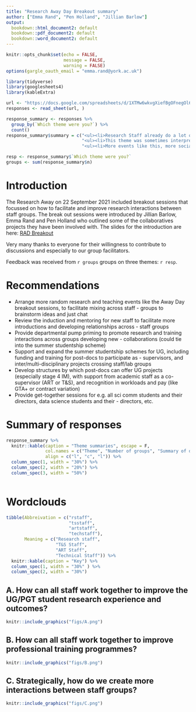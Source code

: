 ```yaml
---
title: "Research Away Day Breakout summary"
author: ["Emma Rand", "Pen Holland", "Jillian Barlow"]
output:
  bookdown::html_document2: default
  bookdown::pdf_document2: default
  bookdown::word_document2: default
---
```


```r
knitr::opts_chunk$set(echo = FALSE,
                      message = FALSE,
                      warning = FALSE)
options(gargle_oauth_email = "emma.rand@york.ac.uk")
```

```r
library(tidyverse)
library(googlesheets4)
library(kableExtra)
```

```r
url <- "https://docs.google.com/spreadsheets/d/1XTMw6wkvgXiefBgOFnegOl6XBLUNFZBSbx1qqo9hwu8/edit?resourcekey#gid=95266269"
responses <- read_sheet(url, )
```

```r
response_summary <- responses %>% 
  group_by(`Which theme were you?`) %>%
  count()  
response_summary$summary = c("<ul><li>Research Staff already do a lot of supervison on behalf of their PIs. Make this 'official' to recognise post-doc contribution, provide training in supervision and info about ug degree programmes and esp projects, send student feedback to research staff supervisors.</li><li> More advice of use of teaching facilities for projects.</li><li> Possible bulk training in lab techniques for project students.</li><li> Requires PI support.</li><li> Requests for training in R/bioinformatics for post-docs to faciliate project supervison in these areas.</li><li> Requests for systems/event to link up T&S and Reaseach staff -  database?</li><li> More events like this.</li><li> Recognise different models of co-supervision.</li><li> Praise for new studentship scheme - expand, help with identifying funding sources for post-docs wishing to offer summer placments.</li><li> Document ug contributions research.</li></ul>",
                             "<ul><li>This theme was sometimes interpreted as 'what training do our post-docs want'.</li><li> Bioinformatics, programming, practical demos of advanced techniques, bespoke training.</li><li> Other suggestions were to increase the events like this where staff mix and an increase in phd student-led and post-doc-led events.</li><li>Have a system to help people find each other/key skills.</li><li> Post-docs could/would like be invloved in training delivery but need PI support and recognition.</li></ul>",
                             "<ul><li>More events like this, more socials and research events that 'force' people to mix.</li><li> Buddy system? Shadowing in both both directions? </li><li>Meet ups of all sci comms ug project staff and students.</li><li> Put post events in departmental calender, rebadge as socials with posters?</li><li> More structured events for technical staff.</li><li> Pump priming to promote interaction (1-2k for across-staff projects).</li><li> Expand summer studentship programme with 1 or 2 projects dedicated to staff group collaborations.</li><li> One suggestion that T&S staff should run ART staff projects</li></ul>")
```

```r
resp <- response_summary$`Which theme were you?`
groups <- sum(response_summary$n)
```


# Introduction

The Research Away on 22 September 2021 included breakout sessions that focussed on how to facilitate and improve research interactions between staff groups.  The break out sessions were introduced by Jillian Barlow, Emma Rand and Pen Holland who outlined some of the collaboratives projects they have been involved with. The slides for the introduction are here: [RAD Breakout](RAD Breakout.pdf)

Very many thanks to everyone for their willingness to contribute to discussions and especially to our group facilitators.

Feedback was received from `r groups` groups on three themes: `r resp`.


# Recommendations

-  Arrange more random research and teaching events like the Away Day breakout sessions, to facilitate mixing across staff -  groups to brainstorm ideas and just chat
-  Review the induction and mentoring for new staff to facilitate more introductions and developing relationships across -  staff groups
-  Provide departmental pump priming to promote research and training interactions across groups developing new -  collaborations (could tie into the summer studentship scheme)
-  Support and expand the summer studentship schemes for UG, including funding and training for post-docs to participate as -  supervisors, and inter/multi-disciplinary projects crossing staff/lab groups
-  Develop structures by which post-docs can offer UG projects (especially stage 4 IM), with support from academic staff as a co-supervisor (ART or T&S), and recognition in workloads and pay (like GTA+ or contract variation)
-  Provide get-together sessions for e.g. all sci comm students and their directors, data science students and their -  directors, etc.


# Summary of responses



```r
response_summary %>% 
  knitr::kable(caption = "Theme summaries", escape = F,
               col.names = c("Theme", "Number of groups", "Summary of discussion"),
               align = c("l", "c", "l")) %>% 
  column_spec(1, width = "30%") %>% 
  column_spec(2, width = "20%") %>% 
  column_spec(3, width = "50%") 
                        
```

# Wordclouds

```r
tibble(Abbreivation = c("rstaff",
                        "tsstaff",
                        "artstaff",
                        "techstaff"),
       Meaning = c("Research staff",
                   "T&S Staff",
                   "ART Staff",
                   "Technical Staff")) %>% 
  knitr::kable(caption = "Key") %>% 
  column_spec(1, width = "30%" ) %>% 
  column_spec(2, width = "30%")
```

## A. How can all staff work together to improve the UG/PGT student research experience and outcomes? {.unnumbered}

```r
knitr::include_graphics("figs/A.png")
```

## B. How can all staff work together to improve professional training programmes? {.unnumbered}

```r
knitr::include_graphics("figs/B.png")
```

## C. Strategically, how do we create more interactions between staff groups? {.unnumbered}

```r
knitr::include_graphics("figs/C.png")
```
